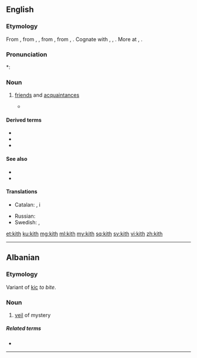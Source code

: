 ==English==

===Etymology===
From {{etyl|enm|en}} {{m|enm|kith||kinsmen, relations}}, from {{etyl|ang|en}} {{m|ang|cȳþþ}}, {{m|ang|cȳþþu||kinship, kinsfolk, relations}}, from {{etyl|gem-pro|en}} {{m|gem-pro|*kunþiþō||knowledge, acquaintance}}, from {{etyl|ine-pro|en}} {{m|ine-pro|*ǵenh₃-}}, {{m|ine-pro|*ǵneh₃-||to know}}. Cognate with {{cog|goh|kundida||kith}}, {{m|goh|kundī||knowledge}}, {{cog|got|𐌺𐌿𐌽𐌸𐌹||knowledge}}. More at {{l|en|couth}}, {{l|en|-th}}.

===Pronunciation===
*: {{rhymes|ɪθ|lang=en}}

===Noun===
{{en-noun|-|s}}

# {{lb|en|archaic or obsolete}} [[friend]]s and [[acquaintance]]s
#* {{quote-web
|date=2000-08-03
|year=
|first=
|last=
|author=Michael Kelly
|authorlink=
|title=New Hope For Nice Guys
|site=Orlando Sentinel
|url=http://articles.orlandosentinel.com/2000-08-03/news/0008030095_1_gore-democratic-party-clinton
|archiveorg=
|accessdate=2013-04-06
|passage=The demography-crossing thing that undergirds this election year, I think, is a strong, broad desire to punish Clinton and his '''kith''' with a denial of further power.
}}

====Derived terms====
* {{l|en|kith and kin}}
* {{l|en|kithfolk}}
* {{l|en|kithless}}

====See also====
* {{l|en|kin}}
* {{l|en|kinfolk}}

====Translations====
{{trans-top|friends and acquaintances}}
* Catalan: {{t+|ca|conegut|alt=coneguts|m-p}}, {{t+|ca|amistat|alt=amistats|f-p}} i {{t|ca|parentela|f}}
{{trans-mid}}
* Russian: {{t|ru|[[друг|друзья́]] и [[знакомый|знако́мые]]|p}}
* Swedish: {{t+|sv|vänner|c-p}}, {{t+|sv|bekanta|c-p}}
{{trans-bottom}}

[[et:kith]]
[[ku:kith]]
[[mg:kith]]
[[ml:kith]]
[[my:kith]]
[[sq:kith]]
[[sv:kith]]
[[vi:kith]]
[[zh:kith]]

----

==Albanian==

===Etymology===
Variant of [[kic]] ''to bite''.

===Noun===
{{sq-noun|m}}

# [[veil]] of mystery

=====Related terms=====
* {{l|sq|kic}}

----